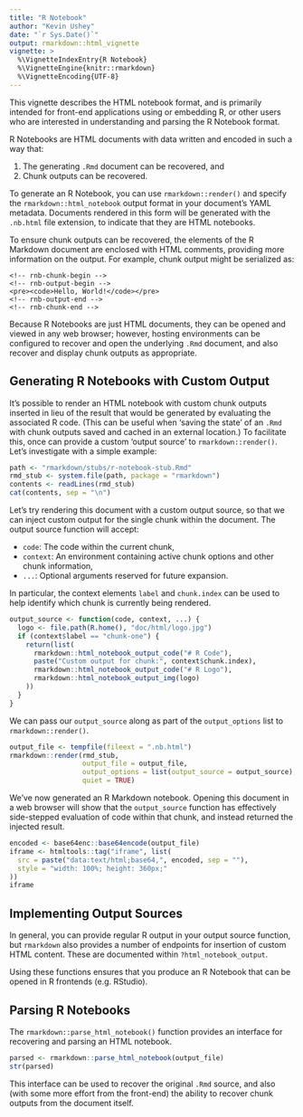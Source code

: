 ```yaml
---
title: "R Notebook"
author: "Kevin Ushey"
date: "`r Sys.Date()`"
output: rmarkdown::html_vignette
vignette: >
  %\VignetteIndexEntry{R Notebook}
  %\VignetteEngine{knitr::rmarkdown}
  %\VignetteEncoding{UTF-8}
---
```


This vignette describes the HTML notebook format, and is primarily intended for
front-end applications using or embedding R, or other users who are interested
in understanding and parsing the R Notebook format.

R Notebooks are HTML documents with data written and encoded in such a way that:

1. The generating `.Rmd` document can be recovered, and
2. Chunk outputs can be recovered.

To generate an R Notebook, you can use `rmarkdown::render()` and specify the
`rmarkdown::html_notebook` output format in your document's YAML metadata.
Documents rendered in this form will be generated with the `.nb.html` file
extension, to indicate that they are HTML notebooks.

To ensure chunk outputs can be recovered, the elements of the R Markdown 
document are enclosed with HTML comments, providing more information on the
output. For example, chunk output might be serialized as:

```
<!-- rnb-chunk-begin -->
<!-- rnb-output-begin -->
<pre><code>Hello, World!</code></pre>
<!-- rnb-output-end -->
<!-- rnb-chunk-end -->
```

Because R Notebooks are just HTML documents, they can be opened and viewed in 
any web browser; however, hosting environments can be configured to recover and
open the underlying `.Rmd` document, and also recover and display chunk outputs
as appropriate.

## Generating R Notebooks with Custom Output

It's possible to render an HTML notebook with custom chunk outputs inserted in 
lieu of the result that would be generated by evaluating the associated R code. 
(This can be useful when 'saving the state' of an `.Rmd` with chunk outputs 
saved and cached in an external location.) To facilitate this, once can provide 
a custom 'output source' to `rmarkdown::render()`. Let's investigate with a
simple example:

```r
path <- "rmarkdown/stubs/r-notebook-stub.Rmd"
rmd_stub <- system.file(path, package = "rmarkdown")
contents <- readLines(rmd_stub)
cat(contents, sep = "\n")
```

Let's try rendering this document with a custom output source, so that we can inject
custom output for the single chunk within the document. The output source function
will accept:

- `code`: The code within the current chunk,
- `context`: An environment containing active chunk options and other chunk information,
- `...`: Optional arguments reserved for future expansion.

In particular, the context elements `label` and `chunk.index` can be used to 
help identify which chunk is currently being rendered.

```r
output_source <- function(code, context, ...) {
  logo <- file.path(R.home(), "doc/html/logo.jpg")
  if (context$label == "chunk-one") {
    return(list(
      rmarkdown::html_notebook_output_code("# R Code"),
      paste("Custom output for chunk:", context$chunk.index),
      rmarkdown::html_notebook_output_code("# R Logo"),
      rmarkdown::html_notebook_output_img(logo)
    ))
  }
}
```

We can pass our `output_source` along as part of the `output_options` list to
`rmarkdown::render()`.

```r
output_file <- tempfile(fileext = ".nb.html")
rmarkdown::render(rmd_stub,
                  output_file = output_file,
                  output_options = list(output_source = output_source),
                  quiet = TRUE)
```

We've now generated an R Markdown notebook. Opening this document in a web 
browser will show that the `output_source` function has effectively side-stepped
evaluation of code within that chunk, and instead returned the injected result.

```r
encoded <- base64enc::base64encode(output_file)
iframe <- htmltools::tag("iframe", list(
  src = paste("data:text/html;base64,", encoded, sep = ""),
  style = "width: 100%; height: 360px;"
))
iframe
```

## Implementing Output Sources

In general, you can provide regular R output in your output source function,
but `rmarkdown` also provides a number of endpoints for insertion of custom
HTML content. These are documented within `?html_notebook_output`.

Using these functions ensures that you produce an R Notebook that can be
opened in R frontends (e.g. RStudio).

## Parsing R Notebooks

The `rmarkdown::parse_html_notebook()` function provides an interface for
recovering and parsing an HTML notebook.

```r
parsed <- rmarkdown::parse_html_notebook(output_file)
str(parsed)
```

This interface can be used to recover the original `.Rmd` source, and also (with
some more effort from the front-end) the ability to recover chunk outputs from
the document itself.
